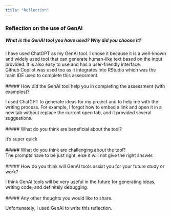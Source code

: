 ```yaml
---
title: "Reflection"
---
```


### Reflection on the use of GenAI  
##### What is the GenAI tool you have used? Why did you choose it?  

I have used ChatGPT as my GenAI tool. I chose it because it is a well-known and widely used tool that can generate human-like text based on the input provided. It is also easy to use and has a user-friendly interface. \
Github Copilot was used too as it integrates into RStudio which was the main IDE used to complete this assessment. \
<br>
##### How did the GenAI tool help you in completing the assessment (with examples)?  

I used ChatGPT to generate ideas for my project and to help me with the writing process. For example, I forgot how to embed a link and open it in a new tab without replace the current open tab, and it provided several suggestions. \
<br>
##### What do you think are beneficial about the tool?  

It's super quick \
<br>
##### What do you think are challenging about the tool?  
The prompts have to be just right, else it will not give the right answer. \
<br>
##### How do you think will GenAI tools assist you for your future study or work?  

I think GenAI tools will be very useful in the future for generating ideas, writing code, and definitely debugging. \
<br>
##### Any other thoughts you would like to share.  

Unfortunately, I used GenAI to write this reflection. \
<br>
